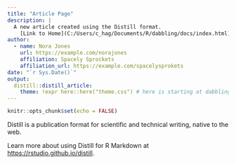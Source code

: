 ```yaml
---
title: "Article Page"
description: |
  A new article created using the Distill format.
    [Link to Home](C:/Users/c_hag/Documents/R/dabbling/docs/index.html)
author:
  - name: Nora Jones 
    url: https://example.com/norajones
    affiliation: Spacely Sprockets
    affiliation_url: https://example.com/spacelysprokets
date: "`r Sys.Date()`"
output: 
  distill::distill_article:
    theme: !expr here::here("theme.css") # here is starting at dabbling directory - this applies the main site's theme.css to this page
---
```


```r
knitr::opts_chunk$set(echo = FALSE)
```

Distill is a publication format for scientific and technical writing, native to the web. 

Learn more about using Distill for R Markdown at <https://rstudio.github.io/distill>.





